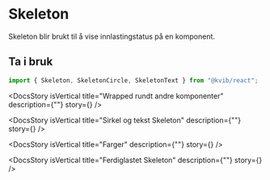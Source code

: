 
<Meta of={SkeletonStories} />

<DocsContainer>

# Skeleton

Skeleton blir brukt til å vise innlastingstatus på en komponent.

## Ta i bruk

```jsx
import { Skeleton, SkeletonCircle, SkeletonText } from "@kvib/react";
```

<Feedback component="Skeleton" />

<DocsStory
  isVertical
  title="Wrapped rundt andre komponenter"
  description={""}
  story={<Canvas of={SkeletonStories.SkeletonWrapped} sourceState="hidden" />}
/>

<DocsStory
  isVertical
  title="Sirkel og tekst Skeleton"
  description={""}
  story={<Canvas of={SkeletonStories.SkeletonCircle} sourceState="hidden" />}
/>

<DocsStory
  isVertical
  title="Farger"
  description={""}
  story={<Canvas of={SkeletonStories.SkeletonColors} sourceState="hidden" />}
/>

<DocsStory
  isVertical
  title="Ferdiglastet Skeleton"
  description={""}
  story={<Canvas of={SkeletonStories.SkeletonLoaded} sourceState="hidden" />}
/>

<DocsHeading light children="Props" />
<Canvas of={SkeletonStories.Preview} />
<Controls of={SkeletonStories.Preview} />

</DocsContainer>
